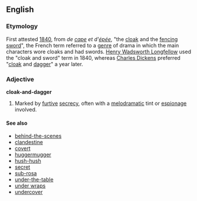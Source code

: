 ==English==
===Etymology===
First attested [[w:1840|1840]], from {{F.}}''de [[cape]] et d'[[épée]]'', "the [[cloak]] and the [[fencing sword]]", the French term referred to a [[genre]] of drama in which the main characters wore cloaks and had swords. [[w:Henry Wadsworth Longfellow|Henry Wadsworth Longfellow]] used the "cloak and sword" term in 1840, whereas [[w:Charles Dickens|Charles Dickens]] preferred "[[cloak]] and [[dagger]]" a year later.

===Adjective===
'''cloak-and-dagger'''
#Marked by [[furtive]] [[secrecy]], often with a [[melodramatic]] tint or [[espionage]] involved.

====See also====
*[[behind-the-scenes]]
*[[clandestine]]
*[[covert]]
*[[huggermugger]]
*[[hush-hush]]
*[[secret]]
*[[sub-rosa]]
*[[under-the-table]]
*[[under wraps]]
*[[undercover]]
